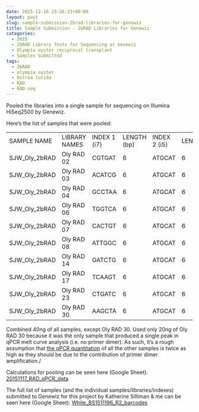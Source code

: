 ```yaml
---
date: 2015-12-10 23:26:21+00:00
layout: post
slug: sample-submission-2brad-libraries-for-genewiz
title: Sample Submission - 2bRAD Libraries for Genewiz
categories:
  - 2015
  - 2bRAD Library Tests for Sequencing at Genewiz
  - Olympia oyster reciprocal transplant
  - Samples Submitted
tags:
  - 2bRAD
  - olympia oyster
  - Ostrea lurida
  - RAD
  - RAD-seq
---
```


Pooled the libraries into a single sample for sequencing on Illumina HiSeq2500 by Genewiz.

Here's the list of samples that were pooled:

<table cellpadding="0" cellspacing="0" border="0" dir="ltr" > 
<tbody >
<tr >

<td data-sheets-value="[null,2,"SJW_Oly_2bRAD"]" >SAMPLE NAME
</td>

<td data-sheets-value="[null,2,"Oly RAD 02"]" >LIBRARY NAMES
</td>

<td data-sheets-value="[null,2,"CGTGAT"]" >INDEX 1 (i7)
</td>

<td data-sheets-value="[null,3,null,6]" data-sheets-formula="=LEN(R[0]C[-1])" >LENGTH (bp)
</td>

<td data-sheets-value="[null,2,"ATGCAT"]" >INDEX 2 (i5)
</td>

<td data-sheets-value="[null,3,null,6]" data-sheets-formula="=LEN(R[0]C[-1])" >LENGTH
</td>
</tr>
<tr >

<td data-sheets-value="[null,2,"SJW_Oly_2bRAD"]" >SJW_Oly_2bRAD
</td>

<td data-sheets-value="[null,2,"Oly RAD 02"]" >Oly RAD 02
</td>

<td data-sheets-value="[null,2,"CGTGAT"]" >CGTGAT
</td>

<td data-sheets-value="[null,3,null,6]" data-sheets-formula="=LEN(R[0]C[-1])" >6
</td>

<td data-sheets-value="[null,2,"ATGCAT"]" >ATGCAT
</td>

<td data-sheets-value="[null,3,null,6]" data-sheets-formula="=LEN(R[0]C[-1])" >6
</td>
</tr>
<tr >

<td data-sheets-value="[null,2,"SJW_Oly_2bRAD"]" >SJW_Oly_2bRAD
</td>

<td data-sheets-value="[null,2,"Oly RAD 03"]" >Oly RAD 03
</td>

<td data-sheets-value="[null,2,"ACATCG"]" >ACATCG
</td>

<td data-sheets-value="[null,3,null,6]" data-sheets-formula="=LEN(R[0]C[-1])" >6
</td>

<td data-sheets-value="[null,2,"ATGCAT"]" >ATGCAT
</td>

<td data-sheets-value="[null,3,null,6]" data-sheets-formula="=LEN(R[0]C[-1])" >6
</td>
</tr>
<tr >

<td data-sheets-value="[null,2,"SJW_Oly_2bRAD"]" >SJW_Oly_2bRAD
</td>

<td data-sheets-value="[null,2,"Oly RAD 04"]" >Oly RAD 04
</td>

<td data-sheets-value="[null,2,"GCCTAA"]" >GCCTAA
</td>

<td data-sheets-value="[null,3,null,6]" data-sheets-formula="=LEN(R[0]C[-1])" >6
</td>

<td data-sheets-value="[null,2,"ATGCAT"]" >ATGCAT
</td>

<td data-sheets-value="[null,3,null,6]" data-sheets-formula="=LEN(R[0]C[-1])" >6
</td>
</tr>
<tr >

<td data-sheets-value="[null,2,"SJW_Oly_2bRAD"]" >SJW_Oly_2bRAD
</td>

<td data-sheets-value="[null,2,"Oly RAD 06"]" >Oly RAD 06
</td>

<td data-sheets-value="[null,2,"TGGTCA"]" >TGGTCA
</td>

<td data-sheets-value="[null,3,null,6]" data-sheets-formula="=LEN(R[0]C[-1])" >6
</td>

<td data-sheets-value="[null,2,"ATGCAT"]" >ATGCAT
</td>

<td data-sheets-value="[null,3,null,6]" data-sheets-formula="=LEN(R[0]C[-1])" >6
</td>
</tr>
<tr >

<td data-sheets-value="[null,2,"SJW_Oly_2bRAD"]" >SJW_Oly_2bRAD
</td>

<td data-sheets-value="[null,2,"Oly RAD 07"]" >Oly RAD 07
</td>

<td data-sheets-value="[null,2,"CACTGT"]" >CACTGT
</td>

<td data-sheets-value="[null,3,null,6]" data-sheets-formula="=LEN(R[0]C[-1])" >6
</td>

<td data-sheets-value="[null,2,"ATGCAT"]" >ATGCAT
</td>

<td data-sheets-value="[null,3,null,6]" data-sheets-formula="=LEN(R[0]C[-1])" >6
</td>
</tr>
<tr >

<td data-sheets-value="[null,2,"SJW_Oly_2bRAD"]" >SJW_Oly_2bRAD
</td>

<td data-sheets-value="[null,2,"Oly RAD 08"]" >Oly RAD 08
</td>

<td data-sheets-value="[null,2,"ATTGGC"]" >ATTGGC
</td>

<td data-sheets-value="[null,3,null,6]" data-sheets-formula="=LEN(R[0]C[-1])" >6
</td>

<td data-sheets-value="[null,2,"ATGCAT"]" >ATGCAT
</td>

<td data-sheets-value="[null,3,null,6]" data-sheets-formula="=LEN(R[0]C[-1])" >6
</td>
</tr>
<tr >

<td data-sheets-value="[null,2,"SJW_Oly_2bRAD"]" >SJW_Oly_2bRAD
</td>

<td data-sheets-value="[null,2,"Oly RAD 14"]" >Oly RAD 14
</td>

<td data-sheets-value="[null,2,"GATCTG"]" >GATCTG
</td>

<td data-sheets-value="[null,3,null,6]" data-sheets-formula="=LEN(R[0]C[-1])" >6
</td>

<td data-sheets-value="[null,2,"ATGCAT"]" >ATGCAT
</td>

<td data-sheets-value="[null,3,null,6]" data-sheets-formula="=LEN(R[0]C[-1])" >6
</td>
</tr>
<tr >

<td data-sheets-value="[null,2,"SJW_Oly_2bRAD"]" >SJW_Oly_2bRAD
</td>

<td data-sheets-value="[null,2,"Oly RAD 17"]" >Oly RAD 17
</td>

<td data-sheets-value="[null,2,"TCAAGT"]" >TCAAGT
</td>

<td data-sheets-value="[null,3,null,6]" data-sheets-formula="=LEN(R[0]C[-1])" >6
</td>

<td data-sheets-value="[null,2,"ATGCAT"]" >ATGCAT
</td>

<td data-sheets-value="[null,3,null,6]" data-sheets-formula="=LEN(R[0]C[-1])" >6
</td>
</tr>
<tr >

<td data-sheets-value="[null,2,"SJW_Oly_2bRAD"]" >SJW_Oly_2bRAD
</td>

<td data-sheets-value="[null,2,"Oly RAD 23"]" >Oly RAD 23
</td>

<td data-sheets-value="[null,2,"CTGATC"]" >CTGATC
</td>

<td data-sheets-value="[null,3,null,6]" data-sheets-formula="=LEN(R[0]C[-1])" >6
</td>

<td data-sheets-value="[null,2,"ATGCAT"]" >ATGCAT
</td>

<td data-sheets-value="[null,3,null,6]" data-sheets-formula="=LEN(R[0]C[-1])" >6
</td>
</tr>
<tr >

<td data-sheets-value="[null,2,"SJW_Oly_2bRAD"]" >SJW_Oly_2bRAD
</td>

<td data-sheets-value="[null,2,"Oly RAD 30"]" >Oly RAD 30
</td>

<td data-sheets-value="[null,2,"AAGCTA"]" >AAGCTA
</td>

<td data-sheets-value="[null,3,null,6]" data-sheets-formula="=LEN(R[0]C[-1])" >6
</td>

<td data-sheets-value="[null,2,"ATGCAT"]" >ATGCAT
</td>

<td data-sheets-value="[null,3,null,6]" data-sheets-formula="=LEN(R[0]C[-1])" >6
</td>
</tr>
</tbody>
</table>

Combined 40ng of all samples, except Oly RAD 30. Used only 20ng of Oly RAD 30 because it was the only sample that produced a single peak in qPCR melt curve analysis (i.e. no primer dimer). As such, it's a rough assumption that [the qPCR quantitation](https://robertslab.github.io/sams-notebook/posts/2015/2015-11-17-qpcr-oly-rad-seq-library-quantification-2.html) of all the other samples is twice as high as they should be due to the contribution of primer dimer amplification./

Calculations for pooling can be seen here (Google Sheet): [20151117_RAD_qPCR_data](https://docs.google.com/spreadsheets/d/1z7UAWm56JkQI04LKJ92dsWFhC0IFR-a9065aLP2jmso/edit?usp=sharing)

The full list of samples (and the individual samples/libraries/indexes) submitted to Genewiz for this project by Katherine Silliman & me can be seen here (Google Sheet): [White_BS1511196_R2_barcodes](https://docs.google.com/spreadsheets/d/1DJP4zpF3OcISOAQ-MM8bW85WcJqdB5EvcExs2wGvzcg/edit?usp=sharing)


